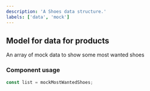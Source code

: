 ```yaml
---
description: 'A Shoes data structure.'
labels: ['data', 'mock']
---
```


## Model for data for products

An array of mock data to show some most wanted shoes

### Component usage

```js
const list = mockMostWantedShoes;
```
